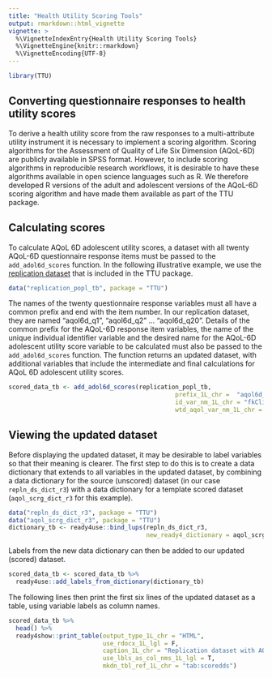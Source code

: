 ```yaml
---
title: "Health Utility Scoring Tools"
output: rmarkdown::html_vignette
vignette: >
  %\VignetteIndexEntry{Health Utility Scoring Tools}
  %\VignetteEngine{knitr::rmarkdown}
  %\VignetteEncoding{UTF-8}
---
```


```r
library(TTU)
```
## Converting questionnaire responses to health utility scores
To derive a health utility score from the raw responses to a multi-attribute utility instrument it is necessary to implement a scoring algorithm. Scoring algorithms for the Assessment of Quality of Life Six Dimension (AQoL-6D) are publicly available in SPSS format. However, to include scoring algorithms in reproducible research workflows, it is desirable to have these algorithms available in open science languages such as R. We therefore developed R versions of the adult and adolescent versions of the AQoL-6D scoring algorithm and have made them available as part of the TTU package.

## Calculating scores
To calculate AQoL 6D adolescent utility scores, a dataset with all twenty AQoL-6D questionnaire response items must be passed to the `add_adol6d_scores`{.R} function. In the following illustrative example, we use the [replication dataset](Replication_DS.html) that is included in the TTU package.

```r
data("replication_popl_tb", package = "TTU")
```

The names of the twenty questionnaire response variables must all have a common prefix and end with the item number. In our replication dataset, they are named "aqol6d_q1", "aqol6d_q2" ... "aqol6d_q20". Details of the common prefix for the AQoL-6D response item variables, the name of the unique individual identifier variable and the desired name for the AQoL-6D adolescent utility score variable to be calculated must also be passed to the `add_adol6d_scores`{.R} function. The function returns an updated dataset, with additional variables that include the intermediate and final calculations for AQoL 6D adolescent utility scores.

```r
scored_data_tb <- add_adol6d_scores(replication_popl_tb,
                                              prefix_1L_chr =  "aqol6d_q",
                                              id_var_nm_1L_chr = "fkClientID",
                                              wtd_aqol_var_nm_1L_chr = "aqol6d_total_w") 
```

## Viewing the updated dataset
Before displaying the updated dataset, it may be desirable to label variables so that their meaning is clearer. The first step to do this is to create a data dictionary that extends to all variables in the updated dataset, by combining a data dictionary for the source (unscored) dataset (in our case `repln_ds_dict_r3`{.R}) with a data dictionary for a template scored dataset (`aqol_scrg_dict_r3`{.R} for this example).

```r
data("repln_ds_dict_r3", package = "TTU")
data("aqol_scrg_dict_r3", package = "TTU")
dictionary_tb <- ready4use::bind_lups(repln_ds_dict_r3,
                                      new_ready4_dictionary = aqol_scrg_dict_r3)
```

Labels from the new data dictionary can then be added to our updated (scored) dataset.

```r
scored_data_tb <- scored_data_tb %>%
  ready4use::add_labels_from_dictionary(dictionary_tb)
```

The following lines then print the first six lines of the updated dataset as a table, using variable labels as column names.

```r
scored_data_tb %>%
  head() %>%
  ready4show::print_table(output_type_1L_chr = "HTML",
                          use_rdocx_1L_lgl = F,
                          caption_1L_chr = "Replication dataset with AQoL scores", 
                          use_lbls_as_col_nms_1L_lgl = T, 
                          mkdn_tbl_ref_1L_chr = "tab:scoredds")
```

